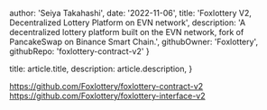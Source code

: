 
  author: 'Seiya Takahashi',
  date: '2022-11-06',
  title: 'Foxlottery V2, Decentralized Lottery Platform on EVN network',
  description:
    'A decentralized lottery platform built on the EVN network, fork of PancakeSwap on Binance Smart Chain.',
  githubOwner: 'Foxlottery',
  githubRepo: 'foxlottery-contract-v2'
}

  title: article.title,
  description: article.description,
}




https://github.com/Foxlottery/foxlottery-contract-v2
https://github.com/Foxlottery/foxlottery-interface-v2
